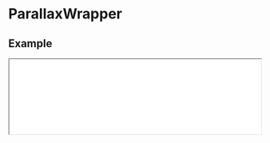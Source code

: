 # ParallaxWrapper

## Example

<iframe
  src="/examples/parallax-wrapper"
  height={500}
  width="100%"
  className="mt-6 rounded-xl border bordr-slate-50"
/>

```javascript filename="index.tsx" copy
import { ParallaxWrapper } from "@nguyend-nam/scrollery-ts";

export default function ParallaxWrapperDemo() {
  return (
    <div className="!bg-slate-50 p-8">
      <h1 className="!text-[#018383] mb-[100px]">
        <code>ParallaxWrapper</code>
      </h1>

      <div className="text-center">
        <p className="text-[#0DBBA5]">Start scrolling</p>
      </div>

      <div className="w-full flex items-center gap-4 justify-center !mt-8 !h-[1500px]">
        <ParallaxWrapper layer={-3} className="w-1/3">
          <div className="rounded-lg md:rounded-3xl shadow-md w-full aspect-square bg-[#03FBA2]" />
        </ParallaxWrapper>
        <ParallaxWrapper layer={0} className="w-1/3">
          <div className="rounded-lg md:rounded-3xl shadow-md w-full aspect-square bg-[#0DBBA5]" />
        </ParallaxWrapper>
        <ParallaxWrapper layer={5} className="w-1/3">
          <div className="rounded-lg md:rounded-3xl shadow-md w-full aspect-square bg-[#02A8A8]" />
        </ParallaxWrapper>
      </div>
    </div>
  );
}
```

## API

| Name          | Type            | Default | Description                                                                                          | Required |
| ------------- | --------------- | ------- | ---------------------------------------------------------------------------------------------------- | -------- |
| **children**  | `JSX.Element`   |         | The single image for the content you want to animate on scroll                                       | &check;  |
| **style**     | `CSSProperties` |         | The styles you want to apply to the wrapper                                                          |          |
| **className** | `string`        |         | The classes you want to apply to the wrapper                                                         |          |
| **layer**     | `number`        | `0`     | The parallax layer, the larger the value, the faster content transitions                             |          |
| **threshold** | `number`        | `200`   | The threshold (in pixels) to start applying the transition when the content enter/leave the viewport |          |
